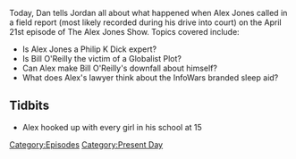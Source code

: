 {{DEFAULTSORT:
    #_EPISODE_0032:April 21, 2017
}}{{Episode
    | title           = April 21, 2017
    | caption         = [https://knowledgefight.libsyn.com/knowledge-fight-april-21-2017 Listen to this episode on Libsyn]
    | episodeNumber   = 32
    | length          = 01:57:31
    | airDate         = April 24, 2017
    | coverageDate    = April 21, 2017
    | episodeType     = [[:Category:Present Day|Present Day]]
    | previousEpisode = [[31: April 17, 2017]]
    | nextEpisode     = [[33: April 22, 2017]]
}}

{{Stub}}

Today, Dan tells Jordan all about what happened when Alex Jones called in a field report (most likely recorded during his drive into court) on the April 21st episode of The Alex Jones Show. Topics covered include:

*Is Alex Jones a Philip K Dick expert?
*Is Bill O'Reilly the victim of a Globalist Plot?
*Can Alex make Bill O'Reilly's downfall about himself?
*What does Alex's lawyer think about the InfoWars branded sleep aid?

==Tidbits==

*Alex hooked up with every girl in his school at 15

[[Category:Episodes]]
[[Category:Present Day]]